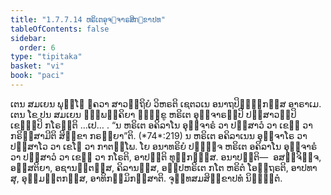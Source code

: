 ```yaml
---
title: "1.7.7.14 ຫຣິເຕອຸຈ຺ຈາຣສິກ຺ຂາປທ"
tableOfContents: false
sidebar:
  order: 6
type: "tipitaka"
basket: "vi"
book: "paci"
---
```



<DynamicBreadcrumb />

<Division number="652" book="paci">

<Paragraph number="2077" book="paci">
ເຕນ ສມເຍນ ພຸທ຺ໂຘ ຠຄວາ ສາວຕ຺ຖິຍໍ ວິຫຣຕິ ເຊຕວເນ ອນາຖປິຓ຺ຑິກສ຺ສ ອາຣາເມ. ເຕນ ໂຂ ປນ ສມເຍນ ຉພ຺ພຄ຺ຄິຍາ ຠິກ຺ຂູ ຫຣິເຕ ອຸຈ຺ຈາຣມ຺ປິ ປສ຺ສາວມ຺ປິ ເຂຬມ຺ປິ ກໂຣນ຺ຕິ …ເປ… .
</Paragraph>

<Paragraph number="2078" book="paci">
<Emphasis>“ນ ຫຣິເຕ ອຄິລາໂນ ອຸຈ຺ຈາຣໍ ວາ ປສ຺ສາວໍ ວາ ເຂຬໍ ວາ ກຣິສ຺ສາມີຕິ ສິກ຺ຂາ ກຣຓີຍາ”</Emphasis>ຕິ. (*74*:<Emphasis>219</Emphasis>)
</Paragraph>

<Paragraph number="2079" book="paci">
ນ ຫຣິເຕ ອຄິລາເນນ ອຸຈ຺ຈາໂຣ ວາ ປສ຺ສາໂວ ວາ ເຂໂຬ ວາ ກາຕພ຺ໂພ. ໂຍ ອນາທຣິຍໍ ປຏິຈ຺ຈ ຫຣິເຕ ອຄິລາໂນ ອຸຈ຺ຈາຣໍ ວາ ປສ຺ສາວໍ ວາ ເຂຬໍ ວາ ກໂຣຕິ, ອາປຕ຺ຕິ ທຸກ຺ກຏສ຺ສ.
</Paragraph>

<Paragraph number="2080" book="paci">
ອນາປຕ຺ຕິ—  ອສຎ຺ຈິຈ຺ຈ, ອສ຺ສຕິຍາ, ອຊານນ຺ຕສ຺ສ, ຄິລານສ຺ສ, ອປ຺ປຫຣິເຕ ກໂຕ ຫຣິຕໍ ໂອຕ຺ຖຣຕິ, ອາປທາສຸ, ອຸມ຺ມຕ຺ຕກສ຺ສ, ອາທິກມ຺ມິກສ຺ສາຕິ.

</Paragraph>
</Division>

<Paragraph number="2081" type="center" book="paci">
ຈຸທ຺ທສມສິກ຺ຂາປທໍ ນິຏ຺ຐິຕໍ.
</Paragraph>